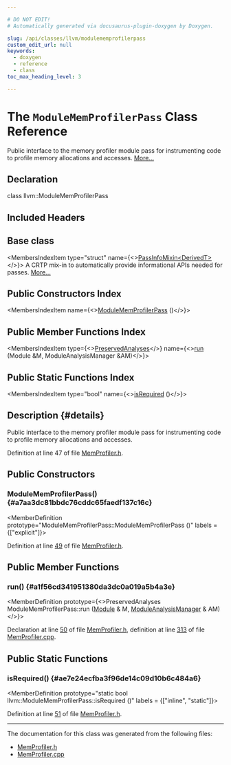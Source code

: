 ```yaml
---

# DO NOT EDIT!
# Automatically generated via docusaurus-plugin-doxygen by Doxygen.

slug: /api/classes/llvm/modulememprofilerpass
custom_edit_url: null
keywords:
  - doxygen
  - reference
  - class
toc_max_heading_level: 3

---
```





# The `ModuleMemProfilerPass` Class Reference

<DoxygenPage pluginConfig={pluginConfig}>

Public interface to the memory profiler module pass for instrumenting code to profile memory allocations and accesses. <a href="#details">More...</a>

## Declaration

<CodeBlock>class llvm::ModuleMemProfilerPass</CodeBlock>

## Included Headers

<IncludesList>
<IncludesListItem
  filePath="llvm/Transforms/Instrumentation/MemProfiler.h"
  permalink="/docs/api/files/include/include/llvm/include/llvm/transforms/include/llvm/transforms/instrumentation/memprofiler-h"
  isLocal="true" />
</IncludesList>

## Base class

<MembersIndex>

<MembersIndexItem
  type="struct"
  name={<><a href="/docs/api/structs/llvm/passinfomixin">PassInfoMixin&lt;DerivedT&gt;</a></>}>
A CRTP mix-in to automatically provide informational APIs needed for passes. <a href="/docs/api/structs/llvm/passinfomixin/#details">More...</a>
</MembersIndexItem>

</MembersIndex>

## Public Constructors Index

<MembersIndex>

<MembersIndexItem
  name={<><a href="#a7aa3dc81bbdc76cddc65faedf137c16c">ModuleMemProfilerPass</a> ()</>}>
</MembersIndexItem>

</MembersIndex>

## Public Member Functions Index

<MembersIndex>

<MembersIndexItem
  type={<><a href="/docs/api/classes/llvm/preservedanalyses">PreservedAnalyses</a></>}
  name={<><a href="#a1f56cd341951380da3dc0a019a5b4a3e">run</a> (Module &amp;M, ModuleAnalysisManager &amp;AM)</>}>
</MembersIndexItem>

</MembersIndex>

## Public Static Functions Index

<MembersIndex>

<MembersIndexItem
  type="bool"
  name={<><a href="#ae7e24ecfba3f96de14c09d10b6c484a6">isRequired</a> ()</>}>
</MembersIndexItem>

</MembersIndex>

## Description {#details}

Public interface to the memory profiler module pass for instrumenting code to profile memory allocations and accesses.

Definition at line 47 of file <a href="/docs/api/files/include/include/llvm/include/llvm/transforms/include/llvm/transforms/instrumentation/memprofiler-h">MemProfiler.h</a>.

<SectionDefinition>

## Public Constructors

### ModuleMemProfilerPass() {#a7aa3dc81bbdc76cddc65faedf137c16c}

<MemberDefinition
  prototype="ModuleMemProfilerPass::ModuleMemProfilerPass ()"
  labels = {["explicit"]}>

Definition at line <a href="/docs/api/files/include/include/llvm/include/llvm/transforms/include/llvm/transforms/instrumentation/memprofiler-h/#l00049">49</a> of file <a href="/docs/api/files/include/include/llvm/include/llvm/transforms/include/llvm/transforms/instrumentation/memprofiler-h">MemProfiler.h</a>.
</MemberDefinition>

</SectionDefinition>

<SectionDefinition>

## Public Member Functions

### run() {#a1f56cd341951380da3dc0a019a5b4a3e}

<MemberDefinition
  prototype={<>PreservedAnalyses ModuleMemProfilerPass::run (<a href="/docs/api/classes/llvm/module">Module</a> &amp; M, <a href="/docs/api/namespaces/llvm/#af9c9208365fd9ce11392b4d79485e259">ModuleAnalysisManager</a> &amp; AM)</>}>

Declaration at line <a href="/docs/api/files/include/include/llvm/include/llvm/transforms/include/llvm/transforms/instrumentation/memprofiler-h/#l00050">50</a> of file <a href="/docs/api/files/include/include/llvm/include/llvm/transforms/include/llvm/transforms/instrumentation/memprofiler-h">MemProfiler.h</a>, definition at line <a href="/docs/api/files/lib/lib/transforms/lib/transforms/instrumentation/memprofiler-cpp/#l00313">313</a> of file <a href="/docs/api/files/lib/lib/transforms/lib/transforms/instrumentation/memprofiler-cpp">MemProfiler.cpp</a>.
</MemberDefinition>

</SectionDefinition>

<SectionDefinition>

## Public Static Functions

### isRequired() {#ae7e24ecfba3f96de14c09d10b6c484a6}

<MemberDefinition
  prototype="static bool llvm::ModuleMemProfilerPass::isRequired ()"
  labels = {["inline", "static"]}>

Definition at line <a href="/docs/api/files/include/include/llvm/include/llvm/transforms/include/llvm/transforms/instrumentation/memprofiler-h/#l00051">51</a> of file <a href="/docs/api/files/include/include/llvm/include/llvm/transforms/include/llvm/transforms/instrumentation/memprofiler-h">MemProfiler.h</a>.
</MemberDefinition>

</SectionDefinition>

<hr/>

The documentation for this class was generated from the following files:

<ul>
<li><a href="/docs/api/files/include/include/llvm/include/llvm/transforms/include/llvm/transforms/instrumentation/memprofiler-h">MemProfiler.h</a></li>
<li><a href="/docs/api/files/lib/lib/transforms/lib/transforms/instrumentation/memprofiler-cpp">MemProfiler.cpp</a></li>
</ul>

</DoxygenPage>
